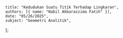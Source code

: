     title: "Kedudukan Suatu Titik Terhadap Lingkaran",
    authors: [{ name: "Nabil Akbarazzima Fatih" }],
    date: "05/26/2025",
    subject: "Geometri Analitik",
};
